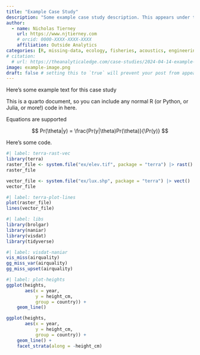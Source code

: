 ```yaml
---
title: "Example Case Study"
description: "Some example case study description. This appears under the title, and is also on the listings page."
author:
  - name: Nicholas Tierney
    url: https://www.njtierney.com
    # orcid: 0000-XXXX-XXXX-XXXX
    affiliation: Outside Analytics
categories: [R, missing-data, ecology, fisheries, acoustics, engineering, medical-research] # self-defined categories
# citation: 
  # url: https://theanalyticaledge.com/case-studies/2024-04-14-example-case-study/ 
image: example-image.png
draft: false # setting this to `true` will prevent your post from appearing on your listing page until you're ready!
---
```


Here's some example text for this case study

This is a quarto document, so you can include any normal R (or Python, or Julia, or more!) code in here.

Equations are supported

$$
Pr(\theta|y) = \frac{Pr(y|\theta)Pr(\theta)}{\Pr(y)}
$$

Here's some code.

```r
#| label: terra-rast-vec
library(terra)
raster_file <- system.file("ex/elev.tif", package = "terra") |> rast()
raster_file

vector_file <- system.file("ex/lux.shp", package = "terra") |> vect()
vector_file

```

```r
#| label: terra-plot-lines
plot(raster_file)
lines(vector_file)

```

```r
#| label: libs
library(brolgar)
library(naniar)
library(visdat)
library(tidyverse)

```

```r
#| label: visdat-naniar
vis_miss(airquality)
gg_miss_var(airquality)
gg_miss_upset(airquality)

```

```r
#| label: plot-heights
ggplot(heights,
       aes(x = year,
           y = height_cm,
           group = country)) + 
    geom_line()

ggplot(heights,
       aes(x = year,
           y = height_cm,
           group = country)) + 
    geom_line() +
    facet_strata(along = -height_cm)
```
